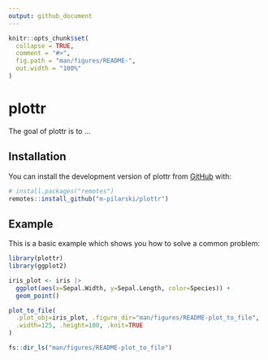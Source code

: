 ```yaml
---
output: github_document
---
```


<!-- README.md is generated from README.Rmd. Please edit that file -->

```r
knitr::opts_chunk$set(
  collapse = TRUE,
  comment = "#>",
  fig.path = "man/figures/README-",
  out.width = "100%"
)
```

# plottr

<!-- badges: start -->
<!-- badges: end -->

The goal of plottr is to ...

## Installation

You can install the development version of plottr from [GitHub](https://github.com/) with:

``` r
# install.packages("remotes")
remotes::install_github("m-pilarski/plottr")
```

## Example

This is a basic example which shows you how to solve a common problem:

```r
library(plottr)
library(ggplot2)

iris_plot <- iris |> 
  ggplot(aes(x=Sepal.Width, y=Sepal.Length, color=Species)) + 
  geom_point()

plot_to_file(
  .plot_obj=iris_plot, .figure_dir="man/figures/README-plot_to_file", 
  .width=125, .height=100, .knit=TRUE
)

fs::dir_ls("man/figures/README-plot_to_file")
```

